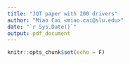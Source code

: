 ```yaml
---
title: "JQT paper with 200 drivers"
author: "Miao Cai <miao.cai@slu.edu>"
date: "`r Sys.Date()`"
output: pdf_document
---
```


```r
knitr::opts_chunk$set(echo = F)
```





